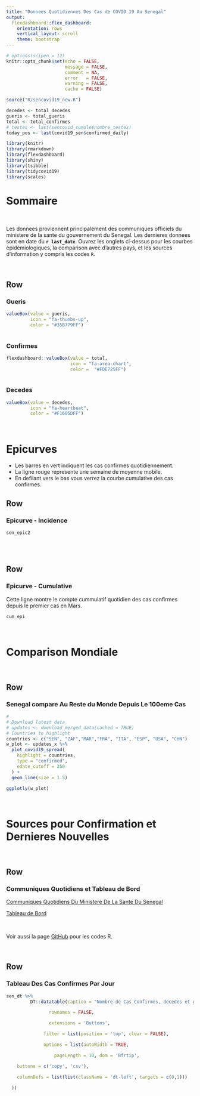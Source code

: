 ```yaml
---
title: "Donnees Quotidiennes Des Cas de COVID 19 Au Senegal"   
output:
  flexdashboard::flex_dashboard:
    orientation: rows
    vertical_layout: scroll
    theme: bootstrap
---
```


```r
# options(scipen = 12)
knitr::opts_chunk$set(echo = FALSE,
                      message = FALSE,
                      comment = NA,
                      error   = FALSE,
                      warning = FALSE,
                      cache = FALSE)

source("R/sencovid19_new.R")

decedes <- total_decedes 
gueris <- total_gueris
total <- total_confirmes
# testes <- last(sencovid_cumule$nombre_testes)
today_pos <- last(covid19_sen$confirmed_daily)

library(knitr)
library(rmarkdown)
library(flexdashboard)
library(shiny)
library(tsibble)
library(tidycovid19)
library(scales)

```

# Sommaire

</br>

Les donnees proviennent principalement des communiques officiels du ministere de la sante du gouvernement du Senegal. Les dernieres donnees sont en date du **`r last_date`**. Ouvrez les onglets ci-dessus pour les courbes epidemiologiques, la comparison avec d'autres pays, et les sources d'information y compris les codes `R`.

</br>

## Row

### Gueris

```r
valueBox(value = gueris,
         icon = "fa-thumbs-up",
         color = "#35B779FF")
 

```

### Confirmes

```r
flexdashboard::valueBox(value = total,
                        icon = "fa-area-chart",
                        color =  "#FDE725FF")
 

```

### Decedes

```r
valueBox(value = decedes,
         icon = "fa-heartbeat",
         color = "#F1605DFF")

```

</br>

# Epicurves

-   Les barres en vert indiquent les cas confirmes quotidiennement.\
-   La ligne rouge represente une semaine de moyenne mobile.
-   En defilant vers le bas vous verrez la courbe cumulative des cas confirmes.

## Row

### Epicurve - Incidence

```r

sen_epic2

```

</br> </br>

## Row

### Epicurve - Cumulative

Cette ligne montre le compte cummulatif quotidien des cas confirmes depuis le premier cas en Mars.

```r

cum_epi

```

</br>

# Comparison Mondiale

</br>

## Row

### Senegal compare Au Reste du Monde Depuis Le 100eme Cas

```r
# 
# Download latest data
# updates <- download_merged_data(cached = TRUE)
# Countries to highlight
countries <- c("SEN", "ZAF","MAR","FRA", "ITA", "ESP", "USA", "CHN")
w_plot <- updates_x %>%
  plot_covid19_spread(
    highlight = countries,
    type = "confirmed",
    edate_cutoff = 350
  ) +
  geom_line(size = 1.5)

ggplotly(w_plot)

```

</br>

# Sources pour Confirmation et Dernieres Nouvelles

</br>

## Row

### Communiques Quotidiens et Tableau de Bord

[Communiques Quotidiens Du Ministere De La Sante Du Senegal](http://www.sante.gouv.sn/Pr%C3%A9sentation/coronavirus-informations-officielles-et-quotidiennes-du-msas){target="_blank"}

[Tableau de Bord](https://cartosantesen.maps.arcgis.com/apps/opsdashboard/index.html#/260c7842a77a48c191bf51c8b0a1d3f6){target="_blank"}

</br>

Voir aussi la page [GitHub](https://github.com/epinotes/sencovid19) pour les codes R.

</br>

## Row

### Tableau Des Cas Confirmes Par Jour

```r
sen_dt %>% 
         DT::datatable(caption = "Nombre de Cas Confirmes, decedes et gueris par Date",

                rownames = FALSE,

                extensions = 'Buttons',

              filter = list(position = 'top', clear = FALSE),

              options = list(autoWidth = TRUE,

                  pageLength = 10, dom = 'Bfrtip',

    buttons = c('copy', 'csv'),

    columnDefs = list(list(className = 'dt-left', targets = c(0,1)))

  ))
```
